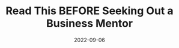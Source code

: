 ---
title: Read This BEFORE Seeking Out a Business Mentor
date: '2022-09-06'
lastmod: '2022-09-06'
tags: ['business', 'mentoring', 'saas', 'self improvement']
draft: true
featured: false
summary: I have been mentored by a successful SaaS business owner. Here is where I went wrong and my lessons to keep in mind before taking up someone else's time.
---